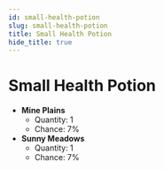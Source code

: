 ---
id: small-health-potion
slug: small-health-potion
title: Small Health Potion
hide_title: true
---


# <ItemIcon iconId="1002"/> Small Health Potion
- **Mine Plains**
	- Quantity: 1
	- Chance: 7%
- **Sunny Meadows**
	- Quantity: 1
	- Chance: 7%

